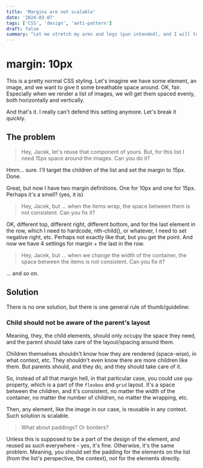 ```yaml
---
title: 'Margins are not scalable'
date: '2024-03-07'
tags: ['CSS', 'design', 'anti-pattern']
draft: false
summary: "Let me stretch my arms and legs (pun intended), and I will tell you why margins are not scalable."
---
```


# margin: 10px

This is a pretty normal CSS styling. Let's imagine we have some element, an image, and we want to give it some breathable
space around. OK, fair. Especially when we render a list of images, we will get them spaced evenly, both horizontally and
vertically.

And that's it. I really can't defend this setting anymore. Let's break it quickly.

## The problem

> Hey, Jacek, let's reuse that component of yours. But, for this list I need 15px space around the images. Can you do it?

Hmm... sure. I'll target the children of the list and set the margin to 15px. Done.

Great, but now I have two margin definitions. One for 10px and one for 15px. Perhaps it's a smell? (yes, it is)

> Hey, Jacek, but ... when the items wrap, the space between them is not consistent. Can you fix it?

OK, different top, different right, different bottom, and for the last element in the row, which I need to
hardcode, nth-child(), or whatever, I need to set negative right, etc. Perhaps not exactly like that, but you get the point.
And now we have 4 settings for margin + the last in the row.

> Hey, Jacek, but ... when we change the width of the container, the space between the items is not consistent. Can you fix it?

... and so on.

## Solution

There is no one solution, but there is one general rule of thumb/guideline:

### Child should not be aware of the parent's layout

Meaning, they, the child elements, should only occupy the space they need, and the parent should take care of the
layout/spacing around them.

Children themselves shouldn't know how they are rendered (space-wise), in what context, etc. They shouldn't even know there
are more children like them. But parents should, and they do, and they should take care of it.

So, instead of all that margin hell, in that particular case, you could use `gap` property, which is a part of the
`flexbox` and `grid` layout. It's a space between the children, and it's consistent, no matter the width of the container,
no matter the number of children, no matter the wrapping, etc.

Then, any element, like the image in our case, is reusable in any context. Such solution is scalable.

> What about paddings? Or borders?

Unless this is supposed to be a part of the design of the element, and reused as such everywhere - yes, it's fine.
Otherwise, it's the same problem. Meaning, you should set the padding for the elements on the list (from the list's
perspective, the context), not for the elements directly.
